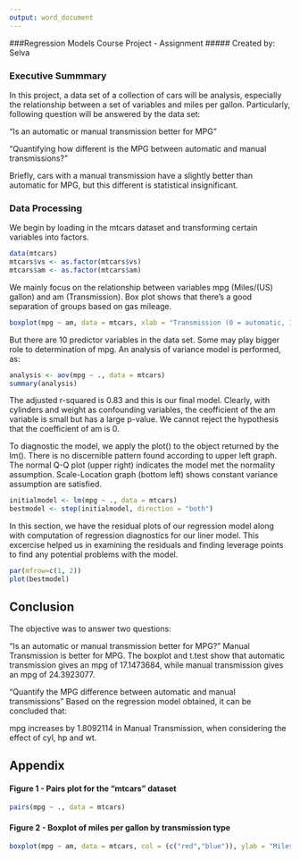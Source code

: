 ```yaml
---
output: word_document
---
```

###Regression Models Course Project - Assignment
##### Created by: Selva

### Executive Summmary
In this project, a data set of a collection of cars will be analysis, especially the relationship between a set of variables and miles per gallon. Particularly, following question will be answered by the data set:

"Is an automatic or manual transmission better for MPG"

"Quantifying how different is the MPG between automatic and manual transmissions?"

Briefly, cars with a manual transmission have a slightly better than automatic for MPG, but this different is statistical insignificant.

### Data Processing

We begin by loading in the mtcars dataset and transforming certain variables into factors.

```r
data(mtcars)
mtcars$vs <- as.factor(mtcars$vs)
mtcars$am <- as.factor(mtcars$am)
```

We mainly focus on the relationship between variables mpg (Miles/(US) gallon) and am (Transmission). Box plot shows that there's a good separation of groups based on gas mileage.

```r
boxplot(mpg ~ am, data = mtcars, xlab = "Transmission (0 = automatic, 1 = manual)")
```
But there are 10 predictor variables in the data set. Some may play bigger role to determination of mpg. An analysis of variance model is performed, as:

```r
analysis <- aov(mpg ~ ., data = mtcars)
summary(analysis)
```
The adjusted r-squared is 0.83 and this is our final model. Clearly, with cylinders and weight as confounding variables, the ceofficient of the am variable is small but has a large p-value. We cannot reject the hypothesis that the coefficient of am is 0.

To diagnostic the model, we apply the plot() to the object returned by the lm(). There is no discernible pattern found according to upper left graph. The normal Q-Q plot (upper right) indicates the model met the normality assumption. Scale-Location graph (bottom left) shows constant variance assumption are satisfied.

```r
initialmodel <- lm(mpg ~ ., data = mtcars)
bestmodel <- step(initialmodel, direction = "both")
```

In this section, we have the residual plots of our regression model along with computation of regression diagnostics for our liner model. This excercise helped us in examining the residuals and finding leverage points to find any potential problems with the model.


```r
par(mfrow=c(1, 2))
plot(bestmodel)
```

## Conclusion
The objective was to answer two questions:

"Is an automatic or manual transmission better for MPG?"
Manual Transmission is better for MPG. The boxplot and t.test show that automatic transmission gives an mpg of 17.1473684, while manual transmission gives an mpg of 24.3923077.

"Quantify the MPG difference between automatic and manual transmissions"
Based on the regression model obtained, it can be concluded that:

mpg increases by 1.8092114 in Manual Transmission, when considering the effect of cyl, hp and wt.


## Appendix

#### Figure 1 - Pairs plot for the "mtcars" dataset
```r
pairs(mpg ~ ., data = mtcars)
```

####  Figure 2 - Boxplot of miles per gallon by transmission type

```r
boxplot(mpg ~ am, data = mtcars, col = (c("red","blue")), ylab = "Miles Per Gallon", xlab = "Transmission Type")
```


